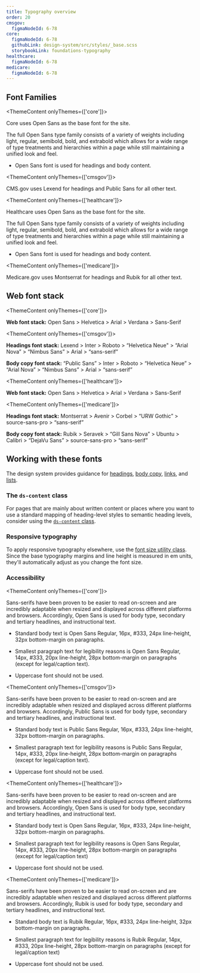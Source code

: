 ```yaml
---
title: Typography overview
order: 20
cmsgov:
  figmaNodeId: 6-78
core:
  figmaNodeId: 6-78
  githubLink: design-system/src/styles/_base.scss
  storybookLink: foundations-typography
healthcare:
  figmaNodeId: 6-78
medicare:
  figmaNodeId: 6-78
---
```


## Font Families

<ThemeContent onlyThemes={['core']}>

Core uses Open Sans as the base font for the site.

The full Open Sans type family consists of a variety of weights including light, regular, semibold, bold, and extrabold which allows for a wide range of type treatments and hierarchies within a page while still maintaining a unified look and feel.

- Open Sans font is used for headings and body content.

</ThemeContent>

<ThemeContent onlyThemes={['cmsgov']}>

CMS.gov uses Lexend for headings and Public Sans for all other text.

</ThemeContent>

<ThemeContent onlyThemes={['healthcare']}>

Healthcare uses Open Sans as the base font for the site.

The full Open Sans type family consists of a variety of weights including light, regular, semibold, bold, and extrabold which allows for a wide range of type treatments and hierarchies within a page while still maintaining a unified look and feel.

- Open Sans font is used for headings and body content.

</ThemeContent>

<ThemeContent onlyThemes={['medicare']}>

Medicare.gov uses Montserrat for headings and Rubik for all other text.

</ThemeContent>

## Web font stack

<ThemeContent onlyThemes={['core']}>

**Web font stack:** Open Sans > Helvetica > Arial > Verdana > Sans-Serif

</ThemeContent>

<ThemeContent onlyThemes={['cmsgov']}>

**Headings font stack:** Lexend > Inter > Roboto > “Helvetica Neue" > “Arial Nova” > “Nimbus Sans” > Arial > “sans-serif”

**Body copy font stack:** “Public Sans” > Inter > Roboto > “Helvetica Neue” > “Arial Nova” > “Nimbus Sans” > Arial > “sans-serif”

</ThemeContent>

<ThemeContent onlyThemes={['healthcare']}>

**Web font stack:** Open Sans > Helvetica > Arial > Verdana > Sans-Serif

</ThemeContent>

<ThemeContent onlyThemes={['medicare']}>

**Headings font stack:** Montserrat > Avenir > Corbel > “URW Gothic” > source-sans-pro > “sans-serif”

**Body copy font stack:** Rubik > Seravek > “Gill Sans Nova” > Ubuntu > Calibri > “DejaVu Sans” > source-sans-pro > “sans-serif”

</ThemeContent>

## Working with these fonts

The design system provides guidance for <a href="/foundation/typography/headings/">headings</a>, <a href="/foundation/typography/body/">body copy</a>, <a href="foundation/typography/links">links</a>, and <a href="foundation/typography/lists">lists</a>.

### The `ds-content` class

For pages that are mainly about written content or places where you want to use a standard mapping of heading-level styles to semantic heading levels, consider using the <a href="/foundation/typography/content">`ds-content` class</a>.

### Responsive typography

To apply responsive typography elsewhere, use the <a href="/utilities/font/font-size/?theme=medicare#responsive-font-sizes">font size utility class</a>. Since the base typography margins and line height is measured in em units, they'll automatically adjust as you change the font size.

### Accessibility

<ThemeContent onlyThemes={['core']}>

Sans-serifs have been proven to be easier to read on-screen and are incredibly adaptable when resized and displayed across different platforms and browsers. Accordingly, Open Sans is used for body type, secondary and tertiary headlines, and instructional text.

- Standard body text is Open Sans Regular, 16px, #333, 24px line-height, 32px bottom-margin on paragraphs.

- Smallest paragraph text for legibility reasons is Open Sans Regular, 14px, #333, 20px line-height, 28px bottom-margin on paragraphs (except for legal/caption text).

- Uppercase font should not be used.

</ThemeContent>

<ThemeContent onlyThemes={['cmsgov']}>

Sans-serifs have been proven to be easier to read on-screen and are incredibly adaptable when resized and displayed across different platforms and browsers. Accordingly, Public Sans is used for body type, secondary and tertiary headlines, and instructional text.

- Standard body text is Public Sans Regular, 16px, #333, 24px line-height, 32px bottom-margin on paragraphs.

- Smallest paragraph text for legibility reasons is Public Sans Regular, 14px, #333, 20px line-height, 28px bottom-margin on paragraphs (except for legal/caption text).

- Uppercase font should not be used.

</ThemeContent>

<ThemeContent onlyThemes={['healthcare']}>

Sans-serifs have been proven to be easier to read on-screen and are incredibly adaptable when resized and displayed across different platforms and browsers. Accordingly, Open Sans is used for body type, secondary and tertiary headlines, and instructional text.

- Standard body text is Open Sans Regular, 16px, #333, 24px line-height, 32px bottom-margin on paragraphs.

- Smallest paragraph text for legibility reasons is Open Sans Regular, 14px, #333, 20px line-height, 28px bottom-margin on paragraphs (except for legal/caption text)

- Uppercase font should not be used.

</ThemeContent>

<ThemeContent onlyThemes={['medicare']}>

Sans-serifs have been proven to be easier to read on-screen and are incredibly adaptable when resized and displayed across different platforms and browsers. Accordingly, Rubik is used for body type, secondary and tertiary headlines, and instructional text.

- Standard body text is Rubik Regular, 16px, #333, 24px line-height, 32px bottom-margin on paragraphs.

- Smallest paragraph text for legibility reasons is Rubik Regular, 14px, #333, 20px line-height, 28px bottom-margin on paragraphs (except for legal/caption text)

- Uppercase font should not be used.

</ThemeContent>
